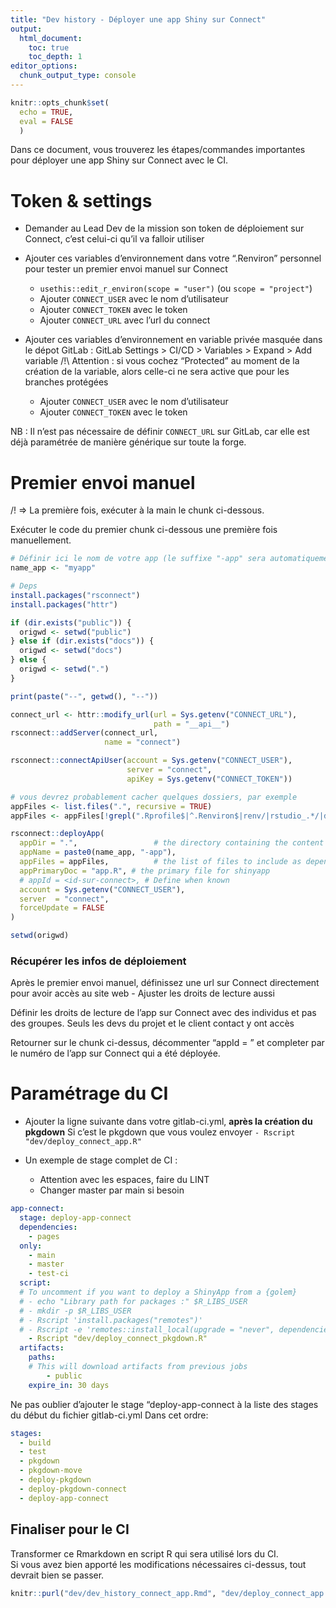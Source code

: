```yaml
---
title: "Dev history - Déployer une app Shiny sur Connect"
output: 
  html_document:
    toc: true
    toc_depth: 1
editor_options: 
  chunk_output_type: console
---
```



```r
knitr::opts_chunk$set(
  echo = TRUE,
  eval = FALSE
  )
```

Dans ce document, vous trouverez les étapes/commandes importantes pour déployer une app Shiny sur Connect avec le CI.

# Token & settings

- Demander au Lead Dev de la mission son token de déploiement sur Connect, c'est celui-ci qu'il va falloir utiliser

- Ajouter ces variables d'environnement dans votre ".Renviron" personnel pour tester un premier envoi manuel sur Connect
  + `usethis::edit_r_environ(scope = "user")` (ou `scope = "project"`)
  + Ajouter `CONNECT_USER` avec le nom d'utilisateur
  + Ajouter `CONNECT_TOKEN` avec le token
  + Ajouter `CONNECT_URL` avec l'url du connect
  
- Ajouter ces variables d'environnement en variable privée masquée dans le dépot GitLab : GitLab Settings > CI/CD > Variables > Expand > Add variable /!\\ Attention : si vous cochez "Protected" au moment de la création de la variable, alors celle-ci ne sera active que pour les branches protégées
  + Ajouter `CONNECT_USER` avec le nom d'utilisateur
  + Ajouter `CONNECT_TOKEN` avec le token
  
NB : Il n'est pas nécessaire de définir `CONNECT_URL` sur GitLab, car elle est déjà paramétrée de manière générique sur toute la forge.

# Premier envoi manuel

/!\ => La première fois, exécuter à la main le chunk ci-dessous. 

Exécuter le code du premier chunk ci-dessous une première fois manuellement.  

```r
# Définir ici le nom de votre app (le suffixe "-app" sera automatiquement ajouté)
name_app <- "myapp"
```


```r
# Deps
install.packages("rsconnect")
install.packages("httr")

if (dir.exists("public")) {
  origwd <- setwd("public")
} else if (dir.exists("docs")) {
  origwd <- setwd("docs")
} else {
  origwd <- setwd(".")
}

print(paste("--", getwd(), "--"))

connect_url <- httr::modify_url(url = Sys.getenv("CONNECT_URL"), 
                                path = "__api__")
rsconnect::addServer(connect_url, 
                     name = "connect")

rsconnect::connectApiUser(account = Sys.getenv("CONNECT_USER"),
                          server = "connect",
                          apiKey = Sys.getenv("CONNECT_TOKEN"))

# vous devrez probablement cacher quelques dossiers, par exemple
appFiles <- list.files(".", recursive = TRUE)
appFiles <- appFiles[!grepl(".Rprofile$|^.Renviron$|renv/|rstudio_.*/|deliverables/|dev/|data-raw/|dockerfiles/", appFiles)]

rsconnect::deployApp(
  appDir = ".",                 # the directory containing the content
  appName = paste0(name_app, "-app"),
  appFiles = appFiles,          # the list of files to include as dependencies (all of them)
  appPrimaryDoc = "app.R", # the primary file for shinyapp
  # appId = <id-sur-connect>, # Define when known
  account = Sys.getenv("CONNECT_USER"),
  server  = "connect",
  forceUpdate = FALSE
)

setwd(origwd)
```

### Récupérer les infos de déploiement

Après le premier envoi manuel, définissez une url sur Connect directement pour avoir accès au site web - Ajuster les droits de lecture aussi

Définir les droits de lecture de l'app sur Connect avec des individus et pas des groupes.
Seuls les devs du projet et le client contact y ont accès

Retourner sur le chunk ci-dessus, décommenter "appId = <id-sur-connect>" et completer par le numéro de l'app sur Connect qui a été déployée.

# Paramétrage du CI

- Ajouter la ligne suivante dans votre gitlab-ci.yml, **après la création du pkgdown**
      Si c'est le pkgdown que vous voulez envoyer
 `        - Rscript "dev/deploy_connect_app.R"`

- Un exemple de stage complet de CI :
  
    - Attention avec les espaces, faire du LINT
    - Changer master par main si besoin

```yaml
app-connect:
  stage: deploy-app-connect
  dependencies:
    - pages
  only:
    - main
    - master
    - test-ci
  script:
  # To uncomment if you want to deploy a ShinyApp from a {golem}
  # - echo "Library path for packages :" $R_LIBS_USER
  # - mkdir -p $R_LIBS_USER
  # - Rscript 'install.packages("remotes")'
  # - Rscript -e 'remotes::install_local(upgrade = "never", dependencies = TRUE)'
    - Rscript "dev/deploy_connect_pkgdown.R"
  artifacts:
    paths:
    # This will download artifacts from previous jobs
        - public
    expire_in: 30 days
```

Ne pas oublier d'ajouter le stage "deploy-app-connect à la liste des stages du début du fichier gitlab-ci.yml
Dans cet ordre:

```yaml
stages:
  - build
  - test
  - pkgdown
  - pkgdown-move
  - deploy-pkgdown
  - deploy-pkgdown-connect
  - deploy-app-connect
```

## Finaliser pour le CI

Transformer ce Rmarkdown en script R qui sera utilisé lors du CI.  
Si vous avez bien apporté les modifications nécessaires ci-dessus, tout devrait bien se passer.

```r
knitr::purl("dev/dev_history_connect_app.Rmd", "dev/deploy_connect_app.R")
```
